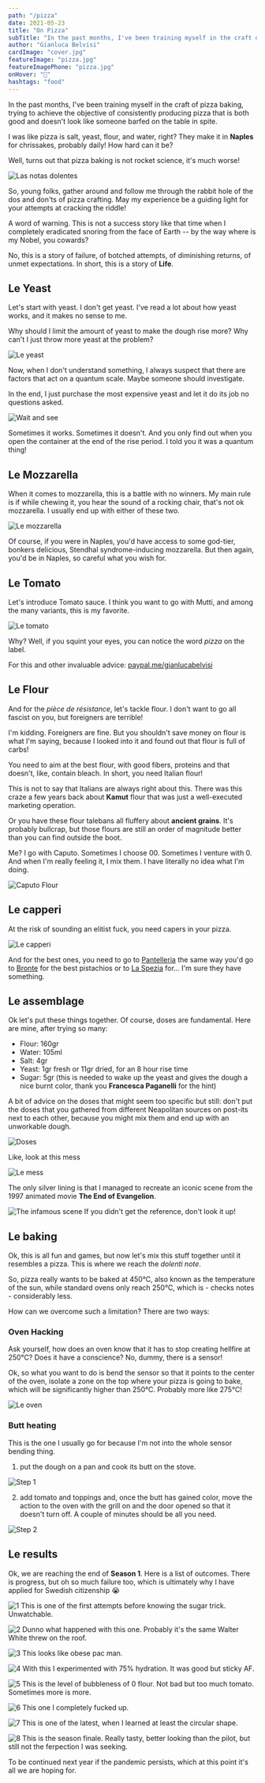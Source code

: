 ```yaml
---
path: "/pizza"
date: 2021-05-23
title: "On Pizza"
subTitle: "In the past months, I've been training myself in the craft of pizza baking"
author: "Gianluca Belvisi"
cardImage: "cover.jpg"
featureImage: "pizza.jpg"
featureImagePhone: "pizza.jpg"
onHover: "🍕"
hashtags: "food"
---
```

In the past months, I've been training myself in the craft of pizza baking, trying to achieve the objective of consistently producing pizza that is both good and doesn't look like someone barfed on the table in spite.

I was like pizza is salt, yeast, flour, and water, right? They make it in **Naples** for chrissakes, probably daily! How hard can it be?

Well, turns out that pizza baking is not rocket science, it's much worse!

![Las notas dolentes](cover.jpg)

So, young folks, gather around and follow me through the rabbit hole of the dos and don'ts of pizza crafting. May my experience be a guiding light for your attempts at cracking the riddle!

A word of warning. This is not a success story like that time when I completely eradicated snoring from the face of Earth -- by the way where is my Nobel, you cowards?

No, this is a story of failure, of botched attempts, of diminishing returns, of unmet expectations. In short, this is a story of **Life**.

## Le Yeast

Let's start with yeast. I don't get yeast. I've read a lot about how yeast works, and it makes no sense to me.

Why should I limit the amount of yeast to make the dough rise more? Why can't I just throw more yeast at the problem?

![Le yeast](yeast.jpg)

Now, when I don't understand something, I always suspect that there are factors that act on a quantum scale. Maybe someone should investigate.

In the end, I just purchase the most expensive yeast and let it do its job no questions asked.

![Wait and see](rise.jpg)

Sometimes it works. Sometimes it doesn't. And you only find out when you open the container at the end of the rise period. I told you it was a quantum thing!

## Le Mozzarella

When it comes to mozzarella, this is a battle with no winners. My main rule is if while chewing it, you hear the sound of a rocking chair, that's not ok mozzarella. I usually end up with either of these two.

![Le mozzarella](mozzarella.jpg)

Of course, if you were in Naples, you'd have access to some god-tier, bonkers delicious, Stendhal syndrome-inducing mozzarella. But then again, you'd be in Naples, so careful what you wish for.

## Le Tomato

Let's introduce Tomato sauce. I think you want to go with Mutti, and among the many variants, this is my favorite.

![Le tomato](tomato.jpg)

Why? Well, if you squint your eyes, you can notice the word *pizza* on the label.

For this and other invaluable advice: [paypal.me/gianlucabelvisi](paypal.me/gianlucabelvisi)

## Le Flour

And for the *pièce de résistance*, let's tackle flour. I don't want to go all fascist on you, but foreigners are terrible!

I'm kidding. Foreigners are fine. But you shouldn't save money on flour is what I'm saying, because I looked into it and found out that flour is full of carbs!

You need to aim at the best flour, with good fibers, proteins and that doesn't, like, contain bleach. In short, you need Italian flour!

This is not to say that Italians are always right about this. There was this craze a few years back about **Kamut** flour that was just a well-executed marketing operation.

Or you have these flour talebans all fluffery about **ancient grains**. It's probably bullcrap, but those flours are still an order of magnitude better than you can find outside the boot.

Me? I go with Caputo. Sometimes I choose 00. Sometimes I venture with 0. And when I'm really feeling it, I mix them. I have literally no idea what I'm doing.

![Caputo Flour](caputo.jpg)

## Le capperi

At the risk of sounding an elitist fuck, you need capers in your pizza.

![Le capperi](capers.jpg)

And for the best ones, you need to go to [Pantelleria](https://www.visitsicily.info/en/10cosea/pantelleria/) the same way you'd go to [Bronte](https://www.sicilyonweb.com/bronte/) for the best pistachios or to [La Spezia](https://acropolis-wp-content-uploads.s3.us-west-1.amazonaws.com/outside-dumpster-trash-garbage1.jpg)  for... I'm sure they have something.

## Le assemblage

Ok let's put these things together. Of course, doses are fundamental. Here are mine, after trying so many:
* Flour: 160gr
* Water: 105ml
* Salt: 4gr
* Yeast: 1gr fresh or 11gr dried, for an 8 hour rise time
* Sugar: 5gr (this is needed to wake up the yeast and gives the dough a nice burnt color, thank you **Francesca Paganelli** for the hint)

A bit of advice on the doses that might seem too specific but still: don't put the doses that you gathered from different Neapolitan sources on post-its next to each other, because you might mix them and end up with an unworkable dough.

![Doses](postits.jpg)

Like, look at this mess

![Le mess](mess.jpg)

The only silver lining is that I managed to recreate an iconic scene from the 1997 animated movie **The End of Evangelion**.

![The infamous scene](eva.jpg)
<FigureLabel>If you didn't get the reference, don't look it up!</FigureLabel>

## Le baking

Ok, this is all fun and games, but now let's mix this stuff together until it resembles a pizza. This is where we reach the *dolenti note*.

So, pizza really wants to be baked at 450℃, also known as the temperature of the sun, while standard ovens only reach 250℃, which is - checks notes - considerably less.

How can we overcome such a limitation? There are two ways:

### Oven Hacking

Ask yourself, how does an oven know that it has to stop creating hellfire at 250℃? Does it have a conscience? No, dummy, there is a sensor!

Ok, so what you want to do is bend the sensor so that it points to the center of the oven, isolate a zone on the top where your pizza is going to bake, which will be significantly higher than 250℃. Probably more like 275℃!

![Le oven](oven.jpg)

### Butt heating

This is the one I usually go for because I'm not into the whole sensor bending thing.

1. put the dough on a pan and cook its butt on the stove.

![Step 1](step1.jpg)

2. add tomato and toppings and, once the butt has gained color, move the action to the oven with the grill on and the door opened so that it doesn't turn off. A couple of minutes should be all you need.

![Step 2](step2.jpg)

## Le results

Ok, we are reaching the end of **Season 1**. Here is a list of outcomes. There is progress, but oh so much failure too, which is ultimately why I have applied for Swedish citizenship 😭

![1](1.jpg)
<FigureLabel>This is one of the first attempts before knowing the sugar trick. Unwatchable.</FigureLabel>

![2](2.jpg)
<FigureLabel>Dunno what happened with this one. Probably it's the same Walter White threw on the roof.</FigureLabel>

![3](3.jpg)
<FigureLabel>This looks like obese pac man.</FigureLabel>

![4](4.jpg)
<FigureLabel>With this I experimented with 75% hydration. It was good but sticky AF.</FigureLabel>

![5](5.jpg)
<FigureLabel>This is the level of bubbleness of 0 flour. Not bad but too much tomato. Sometimes more is more.</FigureLabel>

![6](6.jpg)
<FigureLabel>This one I completely fucked up.</FigureLabel>

![7](7.jpg)
<FigureLabel>This is one of the latest, when I learned at least the circular shape.</FigureLabel>

![8](8.jpg)
<FigureLabel>This is the season finale. Really tasty, better looking than the pilot, but still not the ferpection I was seeking.</FigureLabel>

To be continued next year if the pandemic persists, which at this point it's all we are hoping for.







